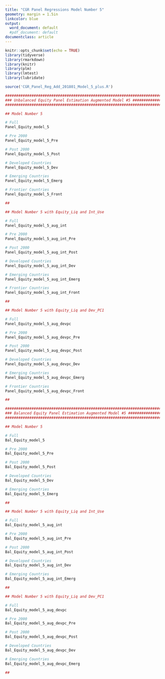 ```yaml
---
title: "CGR Panel Regressions Model Number 5"
geometry: margin = 1.5in
linkcolor: blue
output:
  word_document: default
  #pdf_document: default
documentclass: article
---
```


```r
knitr::opts_chunk$set(echo = TRUE)
library(tidyverse)
library(rmarkdown)
library(knitr)
library(plm)
library(lmtest)
library(lubridate)

source('CGR_Panel_Reg_Add_201801_Model_5_plus.R')
```


```r

#############################################################################################
### Unbalanced Equity Panel Estimation Augmented Model #5 ###################################
#############################################################################################

## Model Number 5

# Full
Panel_Equity_model_5

# Pre 2000
Panel_Equity_model_5_Pre

# Post 2000
Panel_Equity_model_5_Post 

# Developed Countries
Panel_Equity_model_5_Dev 

# Emerging Countries
Panel_Equity_model_5_Emerg

# Frontier Countries
Panel_Equity_model_5_Front

##

## Model Number 5 with Equity_Liq and Int_Use

# Full
Panel_Equity_model_5_aug_int

# Pre 2000
Panel_Equity_model_5_aug_int_Pre

# Post 2000
Panel_Equity_model_5_aug_int_Post 

# Developed Countries
Panel_Equity_model_5_aug_int_Dev 

# Emerging Countries
Panel_Equity_model_5_aug_int_Emerg

# Frontier Countries
Panel_Equity_model_5_aug_int_Front

##

## Model Number 5 with Equity_Liq and Dev_PC1

# Full
Panel_Equity_model_5_aug_devpc

# Pre 2000
Panel_Equity_model_5_aug_devpc_Pre

# Post 2000
Panel_Equity_model_5_aug_devpc_Post 

# Developed Countries
Panel_Equity_model_5_aug_devpc_Dev 

# Emerging Countries
Panel_Equity_model_5_aug_devpc_Emerg

# Frontier Countries
Panel_Equity_model_5_aug_devpc_Front

##
```

```r

#########################################################################################
### Balanced Equity Panel Estimation Augmented Model #5 #################################
#########################################################################################

## Model Number 5

# Full
Bal_Equity_model_5

# Pre 2000
Bal_Equity_model_5_Pre

# Post 2000
Bal_Equity_model_5_Post 

# Developed Countries
Bal_Equity_model_5_Dev 

# Emerging Countries
Bal_Equity_model_5_Emerg

##

## Model Number 5 with Equity_Liq and Int_Use

# Full
Bal_Equity_model_5_aug_int

# Pre 2000
Bal_Equity_model_5_aug_int_Pre

# Post 2000
Bal_Equity_model_5_aug_int_Post 

# Developed Countries
Bal_Equity_model_5_aug_int_Dev 

# Emerging Countries
Bal_Equity_model_5_aug_int_Emerg

##

## Model Number 5 with Equity_Liq and Dev_PC1

# Full
Bal_Equity_model_5_aug_devpc

# Pre 2000
Bal_Equity_model_5_aug_devpc_Pre

# Post 2000
Bal_Equity_model_5_aug_devpc_Post 

# Developed Countries
Bal_Equity_model_5_aug_devpc_Dev 

# Emerging Countries
Bal_Equity_model_5_aug_devpc_Emerg

##



```